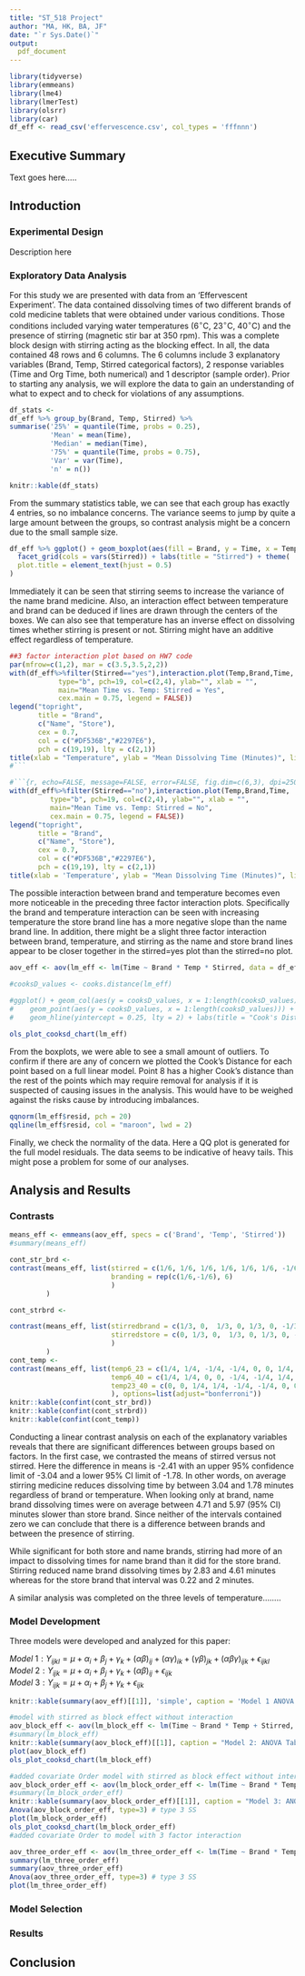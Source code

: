 ```yaml
---
title: "ST_518 Project"
author: "MA, HK, BA, JF"
date: "`r Sys.Date()`"
output: 
  pdf_document
---
```


```r
library(tidyverse)
library(emmeans)
library(lme4)
library(lmerTest)
library(olsrr)
library(car)
df_eff <- read_csv('effervescence.csv', col_types = 'fffnnn')
```

\newpage

## Executive Summary

Text goes here.....

\newpage

## Introduction

### Experimental Design

Description here

### Exploratory Data Analysis

For this study we are presented with data from an 'Effervescent Experiment'. The data contained dissolving times of two different brands of cold medicine tablets that were obtained under various conditions. Those conditions included varying water temperatures (6$^\circ$C, 23$^\circ$C, 40$^\circ$C) and the presence of stirring (magnetic stir bar at 350 rpm). This was a complete block design with stirring acting as the blocking effect. In all, the data contained 48 rows and 6 columns. The 6 columns include 3 explanatory variables (Brand, Temp, Stirred categorical factors), 2 response variables (Time and Org Time, both numerical) and 1 descriptor (sample order). Prior to starting any analysis, we will explore the data to gain an understanding of what to expect and to check for violations of any assumptions.

```r
df_stats <-
df_eff %>% group_by(Brand, Temp, Stirred) %>% 
summarise('25%' = quantile(Time, probs = 0.25),
          'Mean' = mean(Time), 
          'Median' = median(Time),
          '75%' = quantile(Time, probs = 0.75),
          'Var' = var(Time), 
          'n' = n())

knitr::kable(df_stats)
```

From the summary statistics table, we can see that each group has exactly 4 entries, so no imbalance concerns. The variance seems to jump by quite a large amount between the groups, so contrast analysis might be a concern due to the small sample size. 

```r
df_eff %>% ggplot() + geom_boxplot(aes(fill = Brand, y = Time, x = Temp)) + 
  facet_grid(cols = vars(Stirred)) + labs(title = "Stirred") + theme(
  plot.title = element_text(hjust = 0.5)
)
```

Immediately it can be seen that stirring seems to increase the variance of the name brand medicine. Also, an interaction effect between temperature and brand can be deduced if lines are drawn through the centers of the boxes. We can also see that temperature has an inverse effect on dissolving times whether stirring is present or not. Stirring might have an additive effect regardless of temperature. 

```r
##3 factor interaction plot based on HW7 code
par(mfrow=c(1,2), mar = c(3.5,3.5,2,2))
with(df_eff%>%filter(Stirred=="yes"),interaction.plot(Temp,Brand,Time,
            type="b", pch=19, col=c(2,4), ylab="", xlab = "",
            main="Mean Time vs. Temp: Stirred = Yes", 
            cex.main = 0.75, legend = FALSE))
legend("topright",
       title = "Brand",
       c("Name", "Store"),
       cex = 0.7,
       col = c("#DF536B","#2297E6"),
       pch = c(19,19), lty = c(2,1))
title(xlab = "Temperature", ylab = "Mean Dissolving Time (Minutes)", line = 2.25, cex.lab = 0.9)
#```

#```{r, echo=FALSE, message=FALSE, error=FALSE, fig.dim=c(6,3), dpi=250}
with(df_eff%>%filter(Stirred=="no"),interaction.plot(Temp,Brand,Time,
          type="b", pch=19, col=c(2,4), ylab="", xlab = "",
          main="Mean Time vs. Temp: Stirred = No", 
          cex.main = 0.75, legend = FALSE))
legend("topright",
       title = "Brand",
       c("Name", "Store"),
       cex = 0.7,
       col = c("#DF536B","#2297E6"),
       pch = c(19,19), lty = c(2,1))
title(xlab = 'Temperature', ylab = "Mean Dissolving Time (Minutes)", line = 2.25, cex.lab = 0.9)
```

The possible interaction between brand and temperature becomes even more noticeable in the preceding three factor interaction plots.  Specifically the brand and temperature interaction can be seen with increasing temperature the store brand line has a more negative slope than the name brand line.  In addition, there might be a slight three factor interaction between brand, temperature, and stirring as the name and store brand lines appear to be closer together in the stirred=yes plot than the stirred=no plot.  


```r
aov_eff <- aov(lm_eff <- lm(Time ~ Brand * Temp * Stirred, data = df_eff))

#cooksD_values <- cooks.distance(lm_eff)
 
#ggplot() + geom_col(aes(y = cooksD_values, x = 1:length(cooksD_values)), width = 0.025, col = 'red')  + 
#    geom_point(aes(y = cooksD_values, x = 1:length(cooksD_values))) + xlab('Sample Points') + ylab("Cook's Distance") + 
#    geom_hline(yintercept = 0.25, lty = 2) + labs(title = "Cook's Distance for each sample point")
```

```r
ols_plot_cooksd_chart(lm_eff)
```

From the boxplots, we were able to see a small amount of outliers. To confirm if there are any of concern we plotted the Cook's Distance for each point based on a full linear model. Point 8 has a higher Cook's distance than the rest of the points which may require removal for analysis if it is suspected of causing issues in the analysis. This would have to be weighed against the risks cause by introducing imbalances. 

```r
qqnorm(lm_eff$resid, pch = 20)
qqline(lm_eff$resid, col = "maroon", lwd = 2)
```

Finally, we check the normality of the data. Here a QQ plot is generated for the full model residuals. The data seems to be indicative of heavy tails. This might pose a problem for some of our analyses.

\newpage


## Analysis and Results

### Contrasts

```r
means_eff <- emmeans(aov_eff, specs = c('Brand', 'Temp', 'Stirred'))
#summary(means_eff)
```

```r
cont_str_brd <-
contrast(means_eff, list(stirred = c(1/6, 1/6, 1/6, 1/6, 1/6, 1/6, -1/6, -1/6, -1/6, -1/6, -1/6, -1/6),
                         branding = rep(c(1/6,-1/6), 6)
                         )
         )

cont_strbrd <-

contrast(means_eff, list(stirredbrand = c(1/3, 0,  1/3, 0, 1/3, 0, -1/3, 0, -1/3, 0, -1/3, 0),
                         stirredstore = c(0, 1/3, 0,  1/3, 0, 1/3, 0, -1/3, 0, -1/3, 0, -1/3)
                         )
         )
cont_temp <- 
contrast(means_eff, list(temp6_23 = c(1/4, 1/4, -1/4, -1/4, 0, 0, 1/4, 1/4, -1/4, -1/4, 0, 0),
                         temp6_40 = c(1/4, 1/4, 0, 0, -1/4, -1/4, 1/4, 1/4, 0, 0, -1/4, -1/4),
                         temp23_40 = c(0, 0, 1/4, 1/4, -1/4, -1/4, 0, 0, 1/4, 1/4, -1/4, -1/4)
                         ), options=list(adjust="bonferroni"))
knitr::kable(confint(cont_str_brd))
knitr::kable(confint(cont_strbrd))
knitr::kable(confint(cont_temp))
```

Conducting a linear contrast analysis on each of the explanatory variables reveals that there are significant differences between groups based on factors. In the first case, we contrasted the means of stirred versus not stirred. Here the difference in means is -2.41 with an upper 95% confidence limit of -3.04 and a lower 95% CI limit of -1.78. In other words, on average stirring medicine reduces dissolving time by between 3.04 and 1.78 minutes regardless of brand or temperature. When looking only at brand, name brand dissolving times were on average between 4.71 and 5.97 (95% CI) minutes slower than store brand. Since neither of the intervals contained zero we can conclude that there is a difference between brands and between the presence of stirring.

While significant for both store and name brands, stirring had more of an impact to dissolving times for name brand than it did for the store brand. Stirring reduced name brand dissolving times by 2.83 and 4.61 minutes whereas for the store brand that interval was 0.22 and 2 minutes.

A similar analysis was completed on the three levels of temperature........ 

\newpage
### Model Development

Three models were developed and analyzed for this paper:

$Model~1: Y_{ijkl} = \mu + \alpha_i + \beta_j + \gamma_k + (\alpha \beta)_{ij} + (\alpha \gamma)_{ik} + (\gamma \beta)_{jk} + (\alpha \beta \gamma)_{ijk} + \epsilon_{ijkl}$  
$Model~2: Y_{ijk} = \mu + \alpha_i + \beta_j + \gamma_k + (\alpha \beta)_{ij} + \epsilon_{ijk}$  
$Model~3: Y_{ijk} = \mu + \alpha_i + \beta_j + \gamma_k + \epsilon_{ijk}$  


```r
knitr::kable(summary(aov_eff)[[1]], 'simple', caption = 'Model 1 ANOVA Results')
```

```r
#model with stirred as block effect without interaction 
aov_block_eff <- aov(lm_block_eff <- lm(Time ~ Brand * Temp + Stirred, data = df_eff))
#summary(lm_block_eff)
knitr::kable(summary(aov_block_eff)[[1]], caption = "Model 2: ANOVA Table")
plot(aov_block_eff)
ols_plot_cooksd_chart(lm_block_eff)

#added covariate Order model with stirred as block effect without interaction 
aov_block_order_eff <- aov(lm_block_order_eff <- lm(Time ~ Brand * Temp + Stirred + Order, data = df_eff))
#summary(lm_block_order_eff)
knitr::kable(summary(aov_block_order_eff)[[1]], caption = "Model 3: ANOVA Table")
Anova(aov_block_order_eff, type=3) # type 3 SS
plot(lm_block_order_eff)
ols_plot_cooksd_chart(lm_block_order_eff)
#added covariate Order to model with 3 factor interaction

aov_three_order_eff <- aov(lm_three_order_eff <- lm(Time ~ Brand * Temp*Stirred + Order, data = df_eff))
summary(lm_three_order_eff)
summary(aov_three_order_eff)
Anova(aov_three_order_eff, type=3) # type 3 SS
plot(lm_three_order_eff)
```

### Model Selection

### Results

## Conclusion

